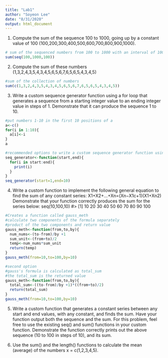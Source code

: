 ```yaml
---
title: "Lab1"
author: "Soyeon Lee"
date: "8/31/2020"
output: html_document
---
```


1. Compute the sum of the sequence 100 to 1000, going up by a constant value of 100 (100,200,300,400,500,600,700,800,900,1000).
```r
# sum of the sequenced numbers from 100 to 1000 with an interval of 100
sum(seq(100,1000,100)) 
```

2. Compute the sum of these numbers (1,3,2,4,3,5,4,3,4,5,6,5,6,7,6,5,6,5,4,3,4,5)
```r
#sum of the collection of numbers
sum(c(1,3,2,4,3,5,4,3,4,5,6,5,6,7,6,5,6,5,4,3,4,5))
```

3. Write a custom sequence generator function using a for loop that generates a sequence from a starting integer value to an ending integer value in steps of 1. Demonstrate that it can produce the sequence 1 to 10.
```r
#put numbers 1-10 in the first 10 positions of a
a<-c()
for(i in 1:10){
  a[i]<-i
}
a

#recommended options to write a custom sequence generator function using a for loop
seq_generator<-function(start,end){
  for(i in start:end){
    print(i)
  }
}
seq_generator(start=1,end=10)
```

4. Write a custom function to implement the following general equation to find the sum of any constant series:
X1+X2+…+Xn=(Xn−X1c+1)(X1+Xn2)
Demonstrate that your function correctly produces the sum for the series below:
seq(10,100,10)
#>  [1]  10  20  30  40  50  60  70  80  90 100
```r
#Creates a function called gauss_meth
#calculate two components of the formula separately
#product of the two components and return value
gauss_meth<-function(from,to,by){
  num_nums<-(to-from)/by +1
  sum_unit<-(from+to)/2
  temp<-num_nums*sum_unit
  return(temp)
}
gauss_meth(from=10,to=100,by=10)

#second option
#gauss's formula is calculated as total_sum
#the total_sum is the returned value
gauss_meth<-function(from,to,by){
  total_sum<-((to-from)/by +1)*((from+to)/2)
  return(total_sum)
}
gauss_meth(from=10,to=100,by=10)
```

5. Write a custom function that generates a constant series between any start and end values, with any constant, and finds the sum. Have your function output both the sequence and the sum. For this problem, feel free to use the existing seq() and sum() functions in your custom function. Demonstrate the function correctly prints out the above sequence (10 to 100 in steps of 10), and its sum.

6. Use the sum() and the length() functions to calculate the mean (average) of the numbers x = c(1,2,3,4,5).

